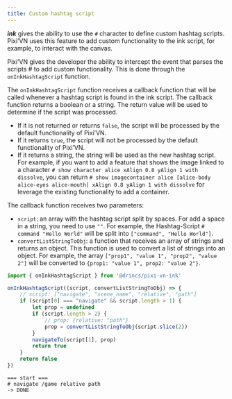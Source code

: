 ```yaml
---
title: Custom hashtag script
---
```


***ink*** gives the ability to use the `#` character to define custom hashtag scripts. Pixi’VN uses this feature to add custom functionality to the ink script, for example, to interact with the canvas.

Pixi’VN gives the developer the ability to intercept the event that parses the scripts # to add custom functionality. This is done through the `onInkHashtagScript` function.

The `onInkHashtagScript` function receives a callback function that will be called whenever a hashtag script is found in the ink script. The callback function returns a boolean or a string. The return value will be used to determine if the script was processed.

* If it is not returned or returns `false`, the script will be processed by the default functionality of Pixi’VN.
* If it returns `true`, the script will not be processed by the default functionality of Pixi’VN.
* If it returns a string, the string will be used as the new hashtag script. For example, if you want to add a feature that shows the image linked to a character `# show character alice xAlign 0.8 yAlign 1 with dissolve`, you can return `# show imagecontainer alice [alice-body alice-eyes alice-mouth] xAlign 0.8 yAlign 1 with dissolve` for leverage the <DynamicLink href="/ink/canvas#show-a-image-container-in-ink">existing functionality to add a container</DynamicLink>.

The callback function receives two parameters:

* `script`: an array with the hashtag script split by spaces. For add a space in a string, you need to use `""`. For example, the Hashtag-Script `# command "Hello World"` will be split into `["command", "Hello World"]`.
* `convertListStringToObj`: a function that receives an array of strings and returns an object. This function is used to convert a list of strings into an object. For example, the array `["prop1", "value 1", "prop2", "value 2"]` will be converted to `{prop1: "value 1", prop2: "value 2"}`.

```ts tab="main.ts"
import { onInkHashtagScript } from '@drincs/pixi-vn-ink'

onInkHashtagScript((script, convertListStringToObj) => {
    // script: ["navigate", "scene_name", "relative", "path"]
    if (script[0] === "navigate" && script.length > 1) {
        let prop = undefined
        if (script.length > 2) {
            // prop: {relative: "path"}
            prop = convertListStringToObj(script.slice(2))
        }
        navigateTo(script[1], prop)
        return true
    }
    return false
})
```

```ink tab="ink/start.ink"
=== start ===
# navigate /game relative path
-> DONE
```
